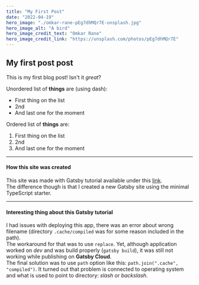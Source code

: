 ```yaml
---
title: "My First Post"
date: "2022-04-19"
hero_image: "./omkar-rane-pEg7dhMQr7E-unsplash.jpg"
hero_image_alt: "A bird"
hero_image_credit_text: "Omkar Rane"
hero_image_credit_link: "https://unsplash.com/photos/pEg7dhMQr7E"
---
```


## My first post post

This is my first blog post! Isn't it _great_?<br />

Unordered list of **things** are (using dash):

- First thing on the list
- 2nd
- And last one for the moment

Ordered list of **things** are:

1. First thing on the list
2. 2nd
3. And last one for the moment

---

#### How this site was created

This site was made with Gatsby tutorial available under this [link](https://www.gatsbyjs.com/docs/tutorial/).<br />
The difference though is that I created a new Gatsby site using the minimal TypeScript starter.

---

#### Interesting thing about this Gatsby tutorial

I had issues with deploying this app, there was an error about wrong filename (directory `.cache/compiled` was for some reason included in the path).<br />
The workaround for that was to use `replace`.
Yet, although application worked on _dev_ and was build properly (`gatsby build`), it was still not working while publishing on **Gatsby Cloud**.<br />
The final solution was to use `path` option like this: `path.join(".cache", "compiled")`.
It turned out that problem is connected to operating system and what is used to point to directory: _slash_ or _backslash_.
